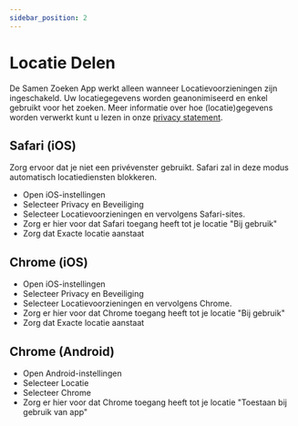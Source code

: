 ```yaml
---
sidebar_position: 2
---
```


# Locatie Delen

De Samen Zoeken App werkt alleen wanneer Locatievoorzieningen zijn ingeschakeld. Uw locatiegegevens worden geanonimiseerd en enkel gebruikt voor het zoeken. 
Meer informatie over hoe (locatie)gegevens worden verwerkt kunt u lezen in onze [privacy statement](https://samenzoeken.app/privacy.html).

## Safari (iOS)
Zorg ervoor dat je niet een privévenster gebruikt. Safari zal in deze modus automatisch locatiediensten blokkeren.
- Open iOS-instellingen
- Selecteer Privacy en Beveiliging
- Selecteer Locatievoorzieningen en vervolgens Safari-sites.
- Zorg er hier voor dat Safari toegang heeft tot je locatie "Bij gebruik"
- Zorg dat Exacte locatie aanstaat

## Chrome (iOS)
- Open iOS-instellingen
- Selecteer Privacy en Beveiliging
- Selecteer Locatievoorzieningen en vervolgens Chrome.
- Zorg er hier voor dat Chrome toegang heeft tot je locatie "Bij gebruik"
- Zorg dat Exacte locatie aanstaat

## Chrome (Android)
- Open Android-instellingen
- Selecteer Locatie
- Selecteer Chrome
- Zorg er hier voor dat Chrome toegang heeft tot je locatie "Toestaan bij gebruik van app"